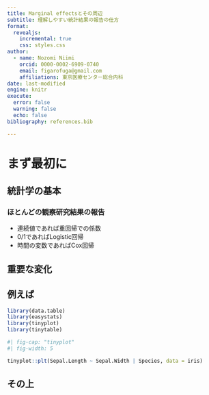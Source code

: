 ```yaml
---
title: Marginal effectsとその周辺
subtitle: 理解しやすい統計結果の報告の仕方
format:
  revealjs:
    incremental: true
    css: styles.css
author:
  - name: Nozomi Niimi
    orcid: 0000-0002-6909-0740
    email: figarofuga@gmail.com
    affiliations: 東京医療センター総合内科
date: last-modified
engine: knitr
execute: 
  error: false
  warning: false
  echo: false
bibliography: references.bib

---
```


# まず最初に


## 統計学の基本

### ほとんどの観察研究結果の報告

- 連続値であれば重回帰での係数
- 0/1であればLogistic回帰
- 時間の変数であればCox回帰
  
## 重要な変化

## 例えば


```r

library(data.table)
library(easystats)
library(tinyplot)
library(tinytable)

```

```r
#| fig-cap: "tinyplot"
#| fig-width: 5

tinyplot::plt(Sepal.Length ~ Sepal.Width | Species, data = iris)

```
## その上

